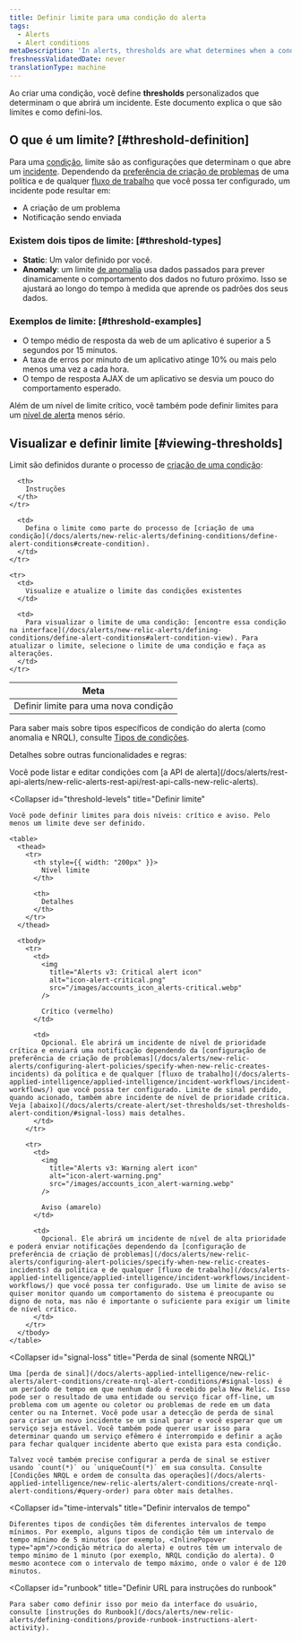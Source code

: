 ```yaml
---
title: Definir limite para uma condição do alerta
tags:
  - Alerts
  - Alert conditions
metaDescription: 'In alerts, thresholds are what determines when a condition will trigger an incident.'
freshnessValidatedDate: never
translationType: machine
---
```


Ao criar uma condição, você define <DNT>**thresholds**</DNT> personalizados que determinam o que abrirá um incidente. Este documento explica o que são limites e como defini-los.

## O que é um limite? [#threshold-definition]

Para uma [condição](/docs/using-new-relic/welcome-new-relic/get-started/glossary#alert-condition), limite são as configurações que determinam o que abre um [incidente](/docs/new-relic-solutions/get-started/glossary/#alert-incident). Dependendo da [preferência de criação de problemas](/docs/alerts/new-relic-alerts/configuring-alert-policies/specify-when-new-relic-creates-incidents) de uma política e de qualquer [fluxo de trabalho](/docs/alerts-applied-intelligence/applied-intelligence/incident-workflows/incident-workflows/) que você possa ter configurado, um incidente pode resultar em:

* A criação de um problema
* Notificação sendo enviada

### Existem dois tipos de limite: [#threshold-types]

* <DNT>**Static**</DNT>: Um valor definido por você.
* <DNT>**Anomaly**</DNT>: um limite [de anomalia](/docs/alerts-applied-intelligence/new-relic-alerts/advanced-alerts/other-condition-types/create-anomaly-alert-conditions/#set-anomaly-thresholds) usa dados passados para prever dinamicamente o comportamento dos dados no futuro próximo. Isso se ajustará ao longo do tempo à medida que aprende os padrões dos seus dados.

### Exemplos de limite: [#threshold-examples]

* O tempo médio de resposta da web de um aplicativo é superior a 5 segundos por 15 minutos.
* A taxa de erros por minuto de um aplicativo atinge 10% ou mais pelo menos uma vez a cada hora.
* O tempo de resposta AJAX de um aplicativo se desvia um pouco do comportamento esperado.

Além de um nível de limite crítico, você também pode definir limites para um [nível de alerta](#threshold-levels) menos sério.

## Visualizar e definir limite [#viewing-thresholds]

Limit são definidos durante o processo de [criação de uma condição](/docs/alerts/new-relic-alerts/defining-conditions/define-alert-conditions):

<table>
  <thead>
    <tr>
      <th style={{ width: "220px" }}>
        Meta
      </th>

      <th>
        Instruções
      </th>
    </tr>
  </thead>

  <tbody>
    <tr>
      <td>
        Definir limite para uma nova condição
      </td>

      <td>
        Defina o limite como parte do processo de [criação de uma condição](/docs/alerts/new-relic-alerts/defining-conditions/define-alert-conditions#create-condition).
      </td>
    </tr>

    <tr>
      <td>
        Visualize e atualize o limite das condições existentes
      </td>

      <td>
        Para visualizar o limite de uma condição: [encontre essa condição na interface](/docs/alerts/new-relic-alerts/defining-conditions/define-alert-conditions#alert-condition-view). Para atualizar o limite, selecione o limite de uma condição e faça as alterações.
      </td>
    </tr>
  </tbody>
</table>

Para saber mais sobre tipos específicos de condição do alerta (como anomalia e NRQL), consulte [Tipos de condições](/docs/alerts/new-relic-alerts/defining-conditions/define-alert-conditions#condition-types).

Detalhes sobre outras funcionalidades e regras:

<CollapserGroup>
  <Collapser
    id="use-api"
    title="Use a API de alerta"
  >
    Você pode listar e editar condições com [a API de alerta](/docs/alerts/rest-api-alerts/new-relic-alerts-rest-api/rest-api-calls-new-relic-alerts).
  </Collapser>

  <Collapser
    id="threshold-levels"
    title="Definir limite"
  >
    Você pode definir limites para dois níveis: crítico e aviso. Pelo menos um limite deve ser definido.

    <table>
      <thead>
        <tr>
          <th style={{ width: "200px" }}>
            Nível limite
          </th>

          <th>
            Detalhes
          </th>
        </tr>
      </thead>

      <tbody>
        <tr>
          <td>
            <img
              title="Alerts v3: Critical alert icon"
              alt="icon-alert-critical.png"
              src="/images/accounts_icon_alerts-critical.webp"
            />

            Crítico (vermelho)
          </td>

          <td>
            Opcional. Ele abrirá um incidente de nível de prioridade crítica e enviará uma notificação dependendo da [configuração de preferência de criação de problemas](/docs/alerts/new-relic-alerts/configuring-alert-policies/specify-when-new-relic-creates-incidents) da política e de qualquer [fluxo de trabalho](/docs/alerts-applied-intelligence/applied-intelligence/incident-workflows/incident-workflows/) que você possa ter configurado. Limite de sinal perdido, quando acionado, também abre incidente de nível de prioridade crítica. Veja [abaixo](/docs/alerts/create-alert/set-thresholds/set-thresholds-alert-condition/#signal-loss) mais detalhes.
          </td>
        </tr>

        <tr>
          <td>
            <img
              title="Alerts v3: Warning alert icon"
              alt="icon-alert-warning.png"
              src="/images/accounts_icon_alert-warning.webp"
            />

            Aviso (amarelo)
          </td>

          <td>
            Opcional. Ele abrirá um incidente de nível de alta prioridade e poderá enviar notificações dependendo da [configuração de preferência de criação de problemas](/docs/alerts/new-relic-alerts/configuring-alert-policies/specify-when-new-relic-creates-incidents) da política e de qualquer [fluxo de trabalho](/docs/alerts-applied-intelligence/applied-intelligence/incident-workflows/incident-workflows/) que você possa ter configurado. Use um limite de aviso se quiser monitor quando um comportamento do sistema é preocupante ou digno de nota, mas não é importante o suficiente para exigir um limite de nível crítico.
          </td>
        </tr>
      </tbody>
    </table>
  </Collapser>

  <Collapser
    id="signal-loss"
    title="Perda de sinal (somente NRQL)"
  >
    Uma [perda de sinal](/docs/alerts-applied-intelligence/new-relic-alerts/alert-conditions/create-nrql-alert-conditions/#signal-loss) é um período de tempo em que nenhum dado é recebido pela New Relic. Isso pode ser o resultado de uma entidade ou serviço ficar off-line, um problema com um agente ou coletor ou problemas de rede em um data center ou na Internet. Você pode usar a detecção de perda de sinal para criar um novo incidente se um sinal parar e você esperar que um serviço seja estável. Você também pode querer usar isso para determinar quando um serviço efêmero é interrompido e definir a ação para fechar qualquer incidente aberto que exista para esta condição.

    Talvez você também precise configurar a perda de sinal se estiver usando `count(*)` ou `uniqueCount(*)` em sua consulta. Consulte [Condições NRQL e ordem de consulta das operações](/docs/alerts-applied-intelligence/new-relic-alerts/alert-conditions/create-nrql-alert-conditions/#query-order) para obter mais detalhes.
  </Collapser>

  <Collapser
    id="time-intervals"
    title="Definir intervalos de tempo"
  >
    Diferentes tipos de condições têm diferentes intervalos de tempo mínimos. Por exemplo, alguns tipos de condição têm um intervalo de tempo mínimo de 5 minutos (por exemplo, <InlinePopover type="apm"/>condição métrica do alerta) e outros têm um intervalo de tempo mínimo de 1 minuto (por exemplo, NRQL condição do alerta). O mesmo acontece com o intervalo de tempo máximo, onde o valor é de 120 minutos.
  </Collapser>

  <Collapser
    id="runbook"
    title="Definir URL para instruções do runbook"
  >
    Para saber como definir isso por meio da interface do usuário, consulte [instruções do Runbook](/docs/alerts/new-relic-alerts/defining-conditions/provide-runbook-instructions-alert-activity).
  </Collapser>
</CollapserGroup>
